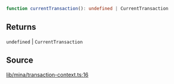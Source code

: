 ```ts
function currentTransaction(): undefined | CurrentTransaction
```

## Returns

`undefined` \| `CurrentTransaction`

## Source

[lib/mina/transaction-context.ts:16](https://github.com/o1-labs/o1js/blob/72b8e2c2b9aaba4b5c12257bdd63dfe2676a3d99/src/lib/mina/transaction-context.ts#L16)
